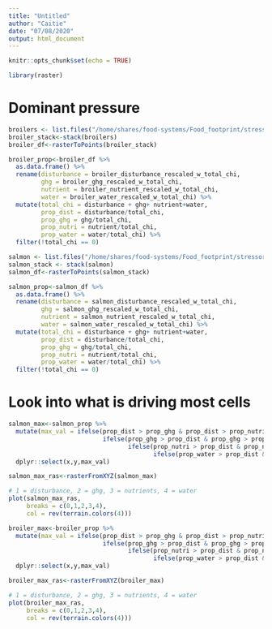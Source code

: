 ```yaml
---
title: "Untitled"
author: "Caitie"
date: "07/08/2020"
output: html_document
---
```


```r
knitr::opts_chunk$set(echo = TRUE)
```

```r
library(raster)

```

# Dominant pressure

```r
broilers <- list.files("/home/shares/food-systems/Food_footprint/stressor_summary/rescaled/system_stressor", pattern="broiler", full=TRUE)
broiler_stack<-stack(broilers)
broiler_df<-rasterToPoints(broiler_stack)

broiler_prop<-broiler_df %>% 
  as.data.frame() %>% 
  rename(disturbance = broiler_disturbance_rescaled_w_total_chi,
         ghg = broiler_ghg_rescaled_w_total_chi,
         nutrient = broiler_nutrient_rescaled_w_total_chi,
         water = broiler_water_rescaled_w_total_chi) %>% 
  mutate(total_chi = disturbance + ghg+ nutrient+water,
         prop_dist = disturbance/total_chi,
         prop_ghg = ghg/total_chi,
         prop_nutri = nutrient/total_chi,
         prop_water = water/total_chi) %>% 
  filter(!total_chi == 0)
```

```r
salmon <- list.files("/home/shares/food-systems/Food_footprint/stressor_summary/rescaled/system_stressor", pattern="salmon", full=TRUE)
salmon_stack <- stack(salmon)
salmon_df<-rasterToPoints(salmon_stack)

salmon_prop<-salmon_df %>% 
  as.data.frame() %>% 
  rename(disturbance = salmon_disturbance_rescaled_w_total_chi,
         ghg = salmon_ghg_rescaled_w_total_chi,
         nutrient = salmon_nutrient_rescaled_w_total_chi,
         water = salmon_water_rescaled_w_total_chi) %>% 
  mutate(total_chi = disturbance + ghg+ nutrient+water,
         prop_dist = disturbance/total_chi,
         prop_ghg = ghg/total_chi,
         prop_nutri = nutrient/total_chi,
         prop_water = water/total_chi) %>% 
  filter(!total_chi == 0)
```

# Look into what is driving most cells

```r
salmon_max<-salmon_prop %>% 
  mutate(max_val = ifelse(prop_dist > prop_ghg & prop_dist > prop_nutri & prop_dist > prop_water, 1,
                          ifelse(prop_ghg > prop_dist & prop_ghg > prop_nutri & prop_ghg > prop_water, 2,
                                 ifelse(prop_nutri > prop_dist & prop_nutri > prop_ghg & prop_nutri > prop_water,3,
                                        ifelse(prop_water > prop_dist & prop_water > prop_ghg & prop_water > prop_nutri, 4, NA))))) %>% 
  dplyr::select(x,y,max_val)

salmon_max_ras<-rasterFromXYZ(salmon_max)

# 1 = disturbance, 2 = ghg, 3 = nutrients, 4 = water
plot(salmon_max_ras,
     breaks = c(0,1,2,3,4),
     col = rev(terrain.colors(4)))
```

```r
broiler_max<-broiler_prop %>% 
  mutate(max_val = ifelse(prop_dist > prop_ghg & prop_dist > prop_nutri & prop_dist > prop_water, 1,
                          ifelse(prop_ghg > prop_dist & prop_ghg > prop_nutri & prop_ghg > prop_water, 2,
                                 ifelse(prop_nutri > prop_dist & prop_nutri > prop_ghg & prop_nutri > prop_water,3,
                                        ifelse(prop_water > prop_dist & prop_water > prop_ghg & prop_water > prop_nutri, 4, NA))))) %>% 
  dplyr::select(x,y,max_val)

broiler_max_ras<-rasterFromXYZ(broiler_max)

# 1 = disturbance, 2 = ghg, 3 = nutrients, 4 = water
plot(broiler_max_ras,
     breaks = c(0,1,2,3,4),
     col = rev(terrain.colors(4)))
```